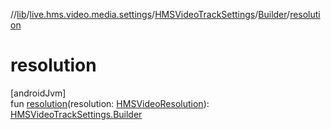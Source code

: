 //[lib](/api-reference/android/v2/home/content)/[live.hms.video.media.settings](../../index)/[HMSVideoTrackSettings](../index)/[Builder](index)/[resolution](resolution)

# resolution

[androidJvm]\
fun [resolution](resolution)(resolution: [HMSVideoResolution](../../-h-m-s-video-resolution/index)): [HMSVideoTrackSettings.Builder](index)
